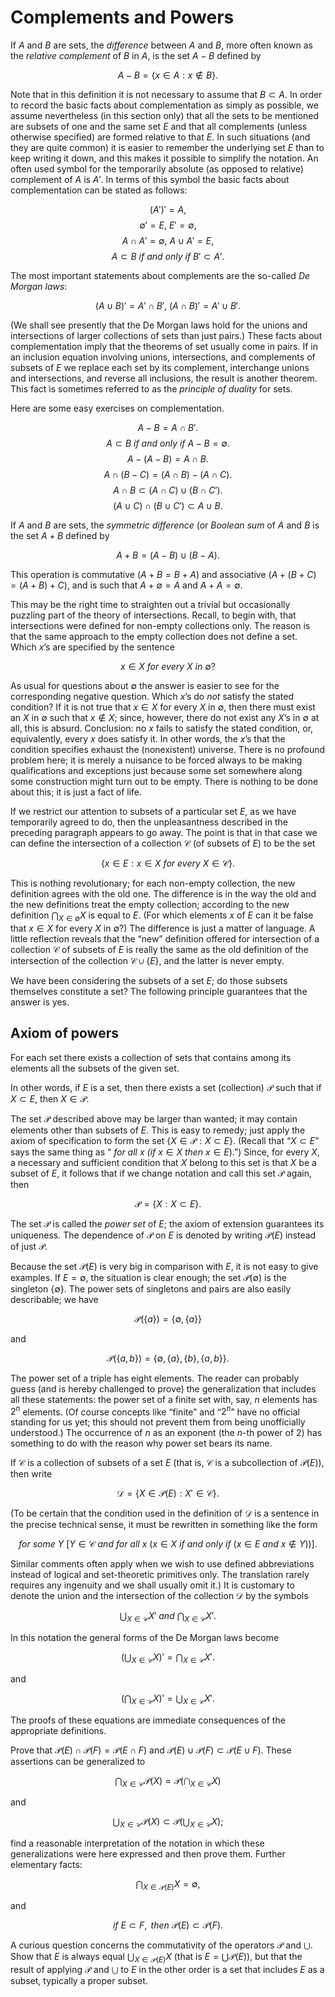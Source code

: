 # Complements and Powers

If $A$ and $B$ are sets, the *difference*`\index{difference}`{=latex} between $A$ and $B$, more often known as the *relative complement*`\index{complement}\index{relative complement}`{=latex} of $B$ in $A$, is the set $A - B$ defined by 

$$
A - B = \{ x \in A: x \notin B \}.
$$

Note that in this definition it is not necessary to assume that $B \subset A$. In order to record the basic facts about complementation as simply as possible, we assume nevertheless (in this section only) that all the sets to be mentioned are subsets of one and the same set $E$ and that all complements (unless otherwise specified) are formed relative to that $E$. In such situations (and they are quite common) it is easier to remember the underlying set $E$ than to keep writing it down, and this makes it possible to simplify the notation. An often used symbol for the temporarily absolute (as opposed to relative) complement of $A$ is $A'$. In terms of this symbol the basic facts about complementation can be stated as follows:

$$(A')' = A,$$
$$\emptyset' = E, \: E' = \emptyset,$$
$$A \cap A' = \emptyset, \: A \cup A' = E,$$
$$A \subset B \mathit{\ if\ and\ only\ if\ } B' \subset A'.$$

The most important statements about complements are the so-called *De Morgan laws*`\index{De Morgan}`{=latex}:

$$
(A \cup B)' = A' \cap B', \: (A \cap B)' = A' \cup B'.
$$

(We shall see presently that the De Morgan laws hold for the unions and intersections of larger collections of sets than just pairs.) These facts about complementation imply that the theorems of set usually come in pairs. If in an inclusion equation involving unions, intersections, and complements of subsets of $E$ we replace each set by its complement, interchange unions and intersections, and reverse all  inclusions, the result is another theorem. This fact is sometimes referred to as the *principle of duality*`\index{duality}`{=latex} for sets.

Here are some easy exercises on complementation. 

$$A - B = A \cap B'.$$
$$A \subset B \mathit{\ if\ and\ only\ if\ } A - B = \emptyset.$$
$$A - (A - B) = A \cap B.$$
$$A \cap (B - C) = (A \cap B) - (A \cap C).$$
$$A \cap B \subset (A \cap C) \cup (B \cap C').$$
$$(A \cup C) \cap (B \cup C') \subset A \cup B.$$

If $A$ and $B$ are sets, the *symmetric difference*`\index{symmetric difference}`{=latex} (or *Boolean sum*`\index{Boolean sum})`{=latex} of $A$ and $B$ is the set $A + B$ defined by 

$$
A + B = (A - B) \cup (B - A). 
$$

This operation is commutative $(A + B = B + A)$ and associative $(A + (B + C) =  (A + B) + C)$, and is such that $A + \emptyset = A$ and $A + A = \emptyset$.

This may be the right time to straighten out a trivial but occasionally puzzling part of the theory of intersections. Recall, to begin with, that intersections were defined for non-empty collections only. The reason is that the same approach to the empty collection does not define a set. Which $x$'s are specified by the sentence 

$$
x \in X \mathit{\ for\ every\ } X \mathit{\ in\ } \emptyset ? 
$$

As usual for questions about $\emptyset$ the answer is easier to see for the corresponding negative question. Which $x$'s do *not* satisfy the stated condition? If it is not true that $x \in X$ for every $X$ in $\emptyset$, then there must exist an $X$ in $\emptyset$ such that $x \notin X$; since, however, there do not exist any $X$'s in $\emptyset$ at all, this is absurd. Conclusion: no $x$ fails to satisfy the stated condition, or, equivalently, every $x$ does satisfy it. In other words, the $x$'s that the condition specifies exhaust the (nonexistent) universe. There is no profound problem here; it is merely a nuisance to be forced always to be making qualifications and exceptions just because some set somewhere along some construction might turn out to be empty. There is nothing to be done about this; it is just a fact of life. 

If we restrict our attention to subsets of a particular set $E$, as we have temporarily agreed to do, then the unpleasantness described in the preceding paragraph appears to go away. The point is that in that case we can define the intersection of a collection $\mathcal{C}$ (of subsets of $E$) to be the set 

$$
\{ x \in E: x \in X \mathit{\ for\ every\ } X \in \mathcal{C} \}.
$$

This is nothing revolutionary; for each non-empty collection, the new definition agrees with the old one. The difference is in the way the old and the new definitions treat the empty collection; according to the new definition  $\bigcap_{X \in \emptyset} X$ is equal to $E$. (For which elements $x$ of $E$ can it be false that $x \in X$ for every $X$ in $\emptyset$?) The difference is just a matter of language. A little reflection reveals that the "new" definition offered for intersection of a collection $\mathcal{C}$ of subsets of $E$ is really the same as the old definition of the intersection of the collection $\mathcal{C} \cup \{ E \}$, and the latter is never empty. 

We have been considering the subsets of a set $E$; do those subsets themselves constitute a set? The following principle guarantees that the answer is yes.

::: {#cnj-powers}

## Axiom of powers`\index{axiom of powers}`{=latex}

For each set there exists a collection of sets that contains among its elements all the subsets of the given set.

:::

In other words, if $E$ is a set, then there exists a set (collection) $\mathcal{P}$ such that if $X \subset E$, then $X \in \mathcal{P}$.
 
The set $\mathcal{P}$ described above may be larger than wanted; it may contain elements other than subsets of $E$. This is easy to remedy; just apply the axiom of specification to form the set $\{ X \in \mathcal{P}: X \subset E \}$. (Recall that "$X \subset E$" says the same thing as "$\mathit{\ for\ all\ x\ (if\ } x \in X \mathit{\ then\ } x \in E)$.") Since, for every $X$, a necessary and sufficient condition that $X$ belong to this set is that $X$ be a subset of $E$, it follows that if we change notation and call this set $\mathcal{P}$ again, then 

$$
\mathcal{P} = \{ X : X \subset E \}.
$$

The set $\mathcal{P}$ is called the *power set*`\index{power set}`{=latex} of $E$; the axiom of extension guarantees its uniqueness. The dependence of $\mathcal{P}$ on $E$ is denoted by writing $\mathcal{P}(E)$ instead of just $\mathcal{P}$.

Because the set $\mathcal{P}(E)$ is very big in comparison with $E$, it is not easy to give examples. If $E = \emptyset$, the situation is clear enough; the set $\mathcal{P}(\emptyset)$ is the singleton $\{ \emptyset \}$. The power sets of singletons and pairs are also easily describable; we have 

$$
\mathcal{P} ( \{ a \} ) = \{ \emptyset, \{ a \} \} 
$$

and 

$$
\mathcal{P} ( \{ a, b \} ) = \{ \emptyset, \{ a \} , \{ b \} , \{ a,b \} \}.
$$

The power set of a triple has eight elements. The reader can probably guess (and is hereby challenged to prove) the generalization that includes all these statements: the power set of a finite set with, say, $n$ elements has $2^n$ elements. (Of course concepts like "finite" and "$2^{n}$" have no official standing for us yet; this should not prevent them from being unofficially understood.) The occurrence of $n$ as an exponent (the $n$-th power of 2) has something to do with the reason why power set bears its name. 

If $\mathcal{C}$ is a collection of subsets of a set $E$ (that is, $\mathcal{C}$ is a subcollection of $\mathcal{P}(E)$), then write

$$
\mathcal{D} = \{ X \in \mathcal{P}(E): X' \in \mathcal{C} \}.
$$

(To be certain that the condition used in the definition of $\mathcal{D}$ is a sentence in the precise technical sense, it must be rewritten in something like the form 

$$
\mathit{for\ some\ Y\ } [Y \in \mathcal{C} \mathit{\ and\ for\ all\ x\ } ( x \in X \mathit{\ if\ and\ only\ if\ } (x \in E \mathit{\ and\ } x \notin Y))].
$$

Similar comments often apply when we wish to use defined abbreviations instead of logical and set-theoretic primitives only. The translation rarely requires any ingenuity and we shall usually omit it.) It is customary to denote the union and the intersection of the collection $\mathcal{D}$ by the symbols  

$$
\bigcup_{X \in \mathcal{C}} X' \mathit{\ and\ } \bigcap_{X \in \mathcal{C}} X'.
$$

In this notation the general forms of the De Morgan laws become 

$$
\left( \bigcup_{X \in \mathcal{C}} X \right)' = \bigcap_{X \in \mathcal{C}} X' .
$$

and 

$$
\left( \bigcap_{X \in \mathcal{C}} X \right)' = \bigcup_{X \in \mathcal{C}} X'.
$$

The proofs of these equations are immediate consequences of the appropriate definitions.

::: {#exr-5-1}

Prove that $\mathcal{P}(E) \cap \mathcal{P}(F) = \mathcal{P}(E \cap F)$ and $\mathcal{P}(E) \cup \mathcal{P}(F) \subset \mathcal{P}(E \cup F)$. These assertions can be generalized to 

$$
\bigcap_{X \in \mathcal{C}} \mathcal{P} (X) = \mathcal{P} \left( \bigcap_{X \in \mathcal{C}} X \right)
$$

and

$$
\bigcup_{X \in \mathcal{C}} \mathcal{P}(X) \subset \mathcal{P} \left( \bigcup_{X \in \mathcal{C}} X \right);
$$

find a reasonable interpretation of the notation in which these generalizations were here expressed and then prove them. Further  elementary facts:

$$
\bigcap_{X \in \mathcal{P}(E)} X = \emptyset,
$$

and

$$
\mathit{if\ } E \subset F, \mathit{\ then\ } \mathcal{P}(E) \subset \mathcal{P}(F).
$$

A curious question concerns the commutativity of the operators $\mathcal{P}$ and $\bigcup$. Show that $E$ is always equal $\bigcup_{X \in \mathcal{P}(E)} X$ (that is $E = \bigcup \mathcal{P}(E)$), but that the result of applying $\mathcal{P}$ and $\bigcup$ to $E$ in the other order is a set that includes $E$ as a subset, typically a proper subset.

:::